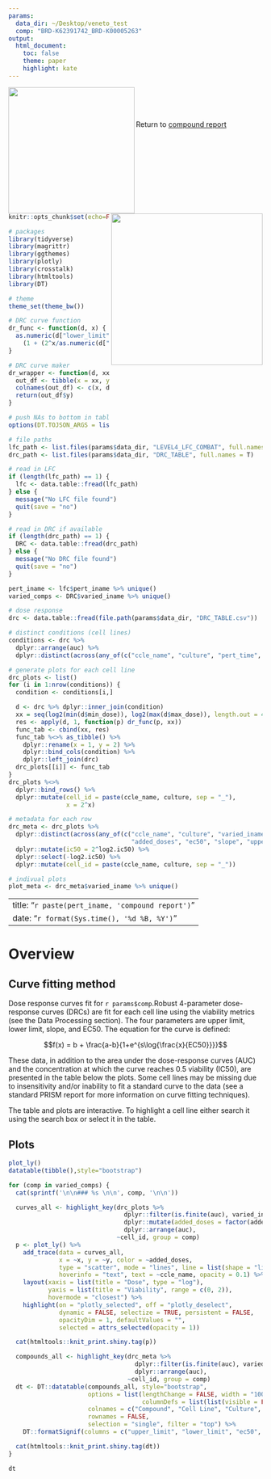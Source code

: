 ```yaml
---
params:
  data_dir: ~/Desktop/veneto_test
  comp: "BRD-K62391742_BRD-K00005263"
output:
  html_document:
    toc: false
    theme: paper
    highlight: kate
---
```


<img src="misc/BroadInstLogoforDigitalRGB.png" width=250px align="left"/>
<img src="misc/prism_logo_tagline_side.png" width=300px align="right"/>
<br><br><br>

Return to [compound report](`r paste0("./", params$comp, "_report.html")`)

```r
knitr::opts_chunk$set(echo=FALSE, message=FALSE, warning=FALSE, fig.width = 10)

# packages
library(tidyverse)
library(magrittr)
library(ggthemes)
library(plotly)
library(crosstalk)
library(htmltools)
library(DT)

# theme
theme_set(theme_bw())
```

```r
# DRC curve function
dr_func <- function(d, x) {
  as.numeric(d["lower_limit"]) + (as.numeric(d["upper_limit"]) - as.numeric(d["lower_limit"]))/
    (1 + (2^x/as.numeric(d["ec50"]))^as.numeric(d["slope"]))
}

# DRC curve maker
dr_wrapper <- function(d, xx) {
  out_df <- tibble(x = xx, y = dr_func(xx))
  colnames(out_df) <- c(x, d["pert_name"])
  return(out_df$y)
}

# push NAs to bottom in tables
options(DT.TOJSON_ARGS = list(na = "string"))
```

```r
# file paths
lfc_path <- list.files(params$data_dir, "LEVEL4_LFC_COMBAT", full.names = T)
drc_path <- list.files(params$data_dir, "DRC_TABLE", full.names = T)

# read in LFC
if (length(lfc_path) == 1) {
  lfc <- data.table::fread(lfc_path)
} else {
  message("No LFC file found")
  quit(save = "no")
}

# read in DRC if available
if (length(drc_path) == 1) {
  DRC <- data.table::fread(drc_path)
} else {
  message("No DRC file found")
  quit(save = "no")
}

pert_iname <- lfc$pert_iname %>% unique()
varied_comps <- DRC$varied_iname %>% unique()

# dose response
drc <- data.table::fread(file.path(params$data_dir, "DRC_TABLE.csv"))

# distinct conditions (cell lines)
conditions <- drc %>%
  dplyr::arrange(auc) %>%
  dplyr::distinct(across(any_of(c("ccle_name", "culture", "pert_time", "varied_iname", "added_compounds", "added_doses"))))

# generate plots for each cell line
drc_plots <- list()
for (i in 1:nrow(conditions)) {
  condition <- conditions[i,]

  d <- drc %>% dplyr::inner_join(condition)
  xx = seq(log2(min(d$min_dose)), log2(max(d$max_dose)), length.out = 40)
  res <- apply(d, 1, function(p) dr_func(p, xx))
  func_tab <- cbind(xx, res)
  func_tab %<>% as_tibble() %>%
    dplyr::rename(x = 1, y = 2) %>%
    dplyr::bind_cols(condition) %>%
    dplyr::left_join(drc)
  drc_plots[[i]] <- func_tab
}
drc_plots %<>%
  dplyr::bind_rows() %>%
  dplyr::mutate(cell_id = paste(ccle_name, culture, sep = "_"),
                x = 2^x)

# metadata for each row
drc_meta <- drc_plots %>%
  dplyr::distinct(across(any_of(c("ccle_name", "culture", "varied_iname", "added_compounds",
                                  "added_doses", "ec50", "slope", "upper_limit", "lower_limit", "auc", "log2.ic50")))) %>%
  dplyr::mutate(ic50 = 2^log2.ic50) %>%
  dplyr::select(-log2.ic50) %>%
  dplyr::mutate(cell_id = paste(ccle_name, culture, sep = "_"))

# indivual plots
plot_meta <- drc_meta$varied_iname %>% unique()
```

---
title: "`r paste(pert_iname, 'compound report')`"
date: "`r format(Sys.time(), '%d %B, %Y')`"
---

# Overview {.tabset .tabset-pills}

## Curve fitting method

Dose response curves fit for `r params$comp`.Robust 4-parameter dose-response curves (DRCs) are fit for each cell line using the viability metrics (see the Data Processing section). The four parameters are upper limit, lower limit, slope, and EC50. The equation for the curve is defined:

$$f(x) = b + \frac{a-b}{1+e^{s\log{\frac{x}{EC50}}}}$$

These data, in addition to the area under the dose-response curves (AUC) and the concentration at which the curve reaches 0.5 viability (IC50), are presented in the table below the plots. Some cell lines may be missing due to insensitivity and/or inability to fit a standard curve to the data (see a standard PRISM report for more information on curve fitting techniques).

The table and plots are interactive. To highlight a cell line either search it using the search box or select it in the table.


## Plots {.tabset .tabset-fade}

```r
plot_ly()
datatable(tibble(),style="bootstrap")
```

```r
for (comp in varied_comps) {
  cat(sprintf('\n\n### %s \n\n', comp, '\n\n'))

  curves_all <- highlight_key(drc_plots %>%
                                dplyr::filter(is.finite(auc), varied_iname == comp) %>%
                                dplyr::mutate(added_doses = factor(added_doses)) %>%
                                dplyr::arrange(auc),
                              ~cell_id, group = comp)
  p <- plot_ly() %>%
    add_trace(data = curves_all,
              x = ~x, y = ~y, color = ~added_doses,
              type = "scatter", mode = "lines", line = list(shape = "line"),
              hoverinfo = "text", text = ~ccle_name, opacity = 0.1) %>%
    layout(xaxis = list(title = "Dose", type = "log"),
           yaxis = list(title = "Viability", range = c(0, 2)),
           hovermode = "closest") %>%
    highlight(on = "plotly_selected", off = "plotly_deselect",
              dynamic = FALSE, selectize = TRUE, persistent = FALSE,
              opacityDim = 1, defaultValues = "",
              selected = attrs_selected(opacity = 1))

  cat(htmltools::knit_print.shiny.tag(p))

  compounds_all <- highlight_key(drc_meta %>%
                                   dplyr::filter(is.finite(auc), varied_iname == comp) %>%
                                   dplyr::arrange(auc),
                                 ~cell_id, group = comp)
  dt <- DT::datatable(compounds_all, style="bootstrap",
                      options = list(lengthChange = FALSE, width = "100%", paging = TRUE, dom = "tp",
                                     columnDefs = list(list(visible = FALSE, targets = c(11)))),
                      colnames = c("Compound", "Cell Line", "Culture", "Added compounds", "Added doses", "a", "EC50", "s", "b", "AUC", "IC50", "ID"),
                      rownames = FALSE,
                      selection = "single", filter = "top") %>%
    DT::formatSignif(columns = c("upper_limit", "lower_limit", "ec50", "slope","auc", "ic50"), digits = 3)

  cat(htmltools::knit_print.shiny.tag(dt))
}
```

```r
dt
```
